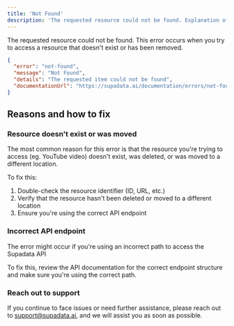 ```yaml
---
title: 'Not Found'
description: 'The requested resource could not be found. Explanation of the error and how to fix it.'
---
```


The requested resource could not be found. This error occurs when you try to access a resource that doesn't exist or has been removed.

```json
{
  "error": "not-found",
  "message": "Not Found",
  "details": "The requested item could not be found",
  "documentationUrl": "https://supadata.ai/documentation/errors/not-found"
}
```

## Reasons and how to fix

### Resource doesn't exist or was moved

The most common reason for this error is that the resource you're trying to access (eg. YouTube video) doesn't exist, was deleted, or was moved to a different location.

To fix this:
1. Double-check the resource identifier (ID, URL, etc.)
2. Verify that the resource hasn't been deleted or moved to a different location
3. Ensure you're using the correct API endpoint

### Incorrect API endpoint

The error might occur if you're using an incorrect path to access the Supadata API

To fix this, review the API documentation for the correct endpoint structure and make sure you're using the correct path.

### Reach out to support

If you continue to face issues or need further assistance, please reach out to support@supadata.ai, and we will assist you as soon as possible.